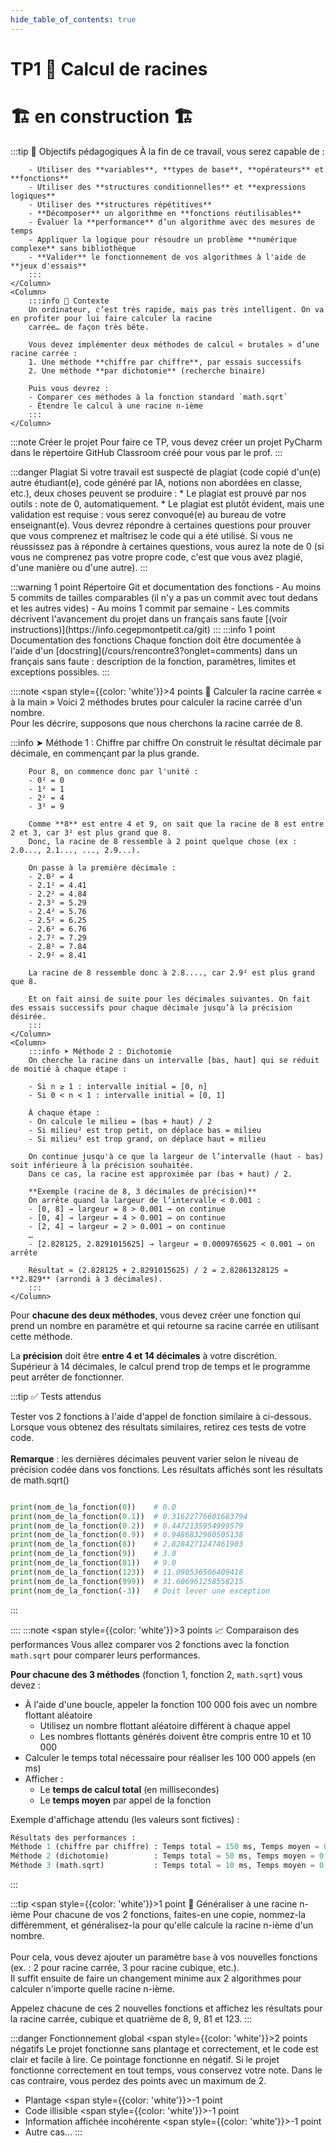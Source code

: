 ```yaml
---
hide_table_of_contents: true
---
```


# TP1 🥕 Calcul de racines

# 🏗️ en construction 🏗

<Row>
    <Column>
        :::tip 🎯 Objectifs pédagogiques
        À la fin de ce travail, vous serez capable de :

        - Utiliser des **variables**, **types de base**, **opérateurs** et **fonctions**
        - Utiliser des **structures conditionnelles** et **expressions logiques**
        - Utiliser des **structures répétitives**
        - **Décomposer** un algorithme en **fonctions réutilisables**
        - Évaluer la **performance** d’un algorithme avec des mesures de temps
        - Appliquer la logique pour résoudre un problème **numérique complexe** sans bibliothèque
        - **Valider** le fonctionnement de vos algorithmes à l'aide de **jeux d'essais**
        :::
    </Column>
    <Column>
        :::info 🧠 Contexte
        Un ordinateur, c’est très rapide, mais pas très intelligent. On va en profiter pour lui faire calculer la racine
        carrée… de façon très bête.

        Vous devez implémenter deux méthodes de calcul « brutales » d’une racine carrée :
        1. Une méthode **chiffre par chiffre**, par essais successifs
        2. Une méthode **par dichotomie** (recherche binaire)

        Puis vous devrez :
        - Comparer ces méthodes à la fonction standard `math.sqrt`
        - Étendre le calcul à une racine n-ième
        :::
    </Column>
</Row>

:::note Créer le projet
Pour faire ce TP, vous devez créer un projet PyCharm dans le répertoire GitHub Classroom créé pour vous par le prof.
:::

:::danger Plagiat
Si votre travail est suspecté de plagiat (code copié d'un(e) autre étudiant(e), code généré par IA, notions non
abordées en classe, etc.), deux choses peuvent se produire :
        * Le plagiat est prouvé par nos outils : note de 0, automatiquement.
        * Le plagiat est plutôt évident, mais une validation est requise : vous serez convoqué(e) au bureau de votre
enseignant(e). Vous devrez répondre à certaines questions pour prouver que vous comprenez et maîtrisez le code
qui a été utilisé. Si vous ne réussissez pas à répondre à certaines questions, vous aurez la note
de 0 (si vous ne comprenez pas votre propre code, c'est que vous avez plagié, d'une manière ou d'une autre).
:::

<Row>
    <Column>
        :::warning <Highlight color="tip"><span style={{color: 'white'}}>1 point</span></Highlight> Répertoire Git et documentation des fonctions
        - Au moins 5 commits de tailles comparables (il n'y a pas un commit avec tout dedans et les autres vides)
        - Au moins 1 commit par semaine
        - Les commits décrivent l'avancement du projet dans un français sans faute [(voir instructions)](https://info.cegepmontpetit.ca/git)
        :::
    </Column>
    <Column>
        :::info <Highlight color="tip"><span style={{color: 'white'}}>1 point</span></Highlight> Documentation des fonctions
        Chaque fonction doit être documentée à l'aide d'un  [docstring](/cours/rencontre3?onglet=comments)  dans un français sans faute : description de la fonction, paramètres, limites et exceptions possibles.
        :::
    </Column>
</Row>

::::note <Highlight color="tip"><span style={{color: 'white'}}>4 points</span></Highlight> 🔧 Calculer la racine carrée « à la main »
Voici 2 méthodes brutes pour calculer la racine carrée d'un nombre.\
Pour les décrire, supposons que nous cherchons la racine carrée de 8.

<Row>
    <Column>
        :::info ➤ Méthode 1 : Chiffre par chiffre
        On construit le résultat décimale par décimale, en commençant par la plus grande.

        Pour 8, on commence donc par l'unité :
        - 0² = 0
        - 1² = 1
        - 2² = 4
        - 3² = 9

        Comme **8** est entre 4 et 9, on sait que la racine de 8 est entre 2 et 3, car 3² est plus grand que 8.
        Donc, la racine de 8 ressemble à 2 point quelque chose (ex : 2.0..., 2.1..., ..., 2.9...). 

        On passe à la première décimale :
        - 2.0² = 4
        - 2.1² = 4.41
        - 2.2² = 4.84
        - 2.3² = 5.29
        - 2.4² = 5.76
        - 2.5² = 6.25
        - 2.6² = 6.76
        - 2.7² = 7.29
        - 2.8² = 7.84
        - 2.9² = 8.41

        La racine de 8 ressemble donc à 2.8...., car 2.9² est plus grand que 8.

        Et on fait ainsi de suite pour les décimales suivantes. On fait des essais successifs pour chaque décimale jusqu’à la précision désirée.
        :::
    </Column>
    <Column>
        :::info ➤ Méthode 2 : Dichotomie
        On cherche la racine dans un intervalle [bas, haut] qui se réduit de moitié à chaque étape :

        - Si n ≥ 1 : intervalle initial = [0, n]
        - Si 0 < n < 1 : intervalle initial = [0, 1]

        À chaque étape :
        - On calcule le milieu = (bas + haut) / 2
        - Si milieu² est trop petit, on déplace bas = milieu
        - Si milieu² est trop grand, on déplace haut = milieu

        On continue jusqu'à ce que la largeur de l’intervalle (haut - bas) soit inférieure à la précision souhaitée.
        Dans ce cas, la racine est approximée par (bas + haut) / 2.

        **Exemple (racine de 8, 3 décimales de précision)**
        On arrête quand la largeur de l’intervalle < 0.001 :
        - [0, 8] → largeur = 8 > 0.001 → on continue
        - [0, 4] → largeur = 4 > 0.001 → on continue
        - [2, 4] → largeur = 2 > 0.001 → on continue
        …
        - [2.828125, 2.8291015625] → largeur = 0.0009765625 < 0.001 → on arrête

        Résultat ≈ (2.828125 + 2.8291015625) / 2 = 2.82861328125 ≈ **2.829** (arrondi à 3 décimales).
        :::
    </Column>
</Row>

Pour **chacune des deux méthodes**, vous devez créer une fonction qui prend un nombre en paramètre et qui retourne sa racine carrée en utilisant cette méthode.

La **précision** doit être **entre 4 et 14 décimales** à votre discrétion.<br />
Supérieur à 14 décimales, le calcul prend trop de temps et le programme peut arrêter de fonctionner.

:::tip ✅ Tests attendus

Tester vos 2 fonctions à l'aide d'appel de fonction similaire à ci-dessous. \
Lorsque vous obtenez des résultats similaires, retirez ces tests de votre code. \
\
**Remarque** : les dernières décimales peuvent varier selon le niveau de précision codée dans vos fonctions. Les résultats affichés sont les résultats de math.sqrt()

```python

print(nom_de_la_fonction(0))    # 0.0
print(nom_de_la_fonction(0.1))  # 0.31622776601683794
print(nom_de_la_fonction(0.2))  # 0.4472135954999579
print(nom_de_la_fonction(0.9))  # 0.9486832980505138
print(nom_de_la_fonction(8))    # 2.8284271247461903
print(nom_de_la_fonction(9))    # 3.0
print(nom_de_la_fonction(81))   # 9.0
print(nom_de_la_fonction(123))  # 11.090536506409418
print(nom_de_la_fonction(999))  # 31.606961258558215
print(nom_de_la_fonction(-3))   # Doit lever une exception
```
:::

::::
:::note <Highlight color="tip"><span style={{color: 'white'}}>3 points</span></Highlight> 📈 Comparaison des performances
Vous allez comparer vos 2 fonctions avec la fonction `math.sqrt` pour comparer leurs performances.

**Pour chacune des 3 méthodes** (fonction 1, fonction 2, `math.sqrt`) vous devez :
- À l'aide d'une boucle, appeler la fonction 100 000 fois avec un nombre flottant aléatoire
    - Utilisez un nombre flottant aléatoire différent à chaque appel
    - Les nombres flottants générés doivent être compris entre 10 et 10 000
- Calculer le temps total nécessaire pour réaliser les 100 000 appels (en ms)
- Afficher :
    - Le **temps de calcul total** (en millisecondes)
    - Le **temps moyen** par appel de la fonction

Exemple d'affichage attendu (les valeurs sont fictives) :
```python
Résultats des performances :
Méthode 1 (chiffre par chiffre) : Temps total = 150 ms, Temps moyen = 0.0015 ms
Méthode 2 (dichotomie)          : Temps total = 50 ms, Temps moyen = 0.0005 ms
Méthode 3 (math.sqrt)           : Temps total = 10 ms, Temps moyen = 0.0001 ms
```
:::

:::tip <Highlight color="tip"><span style={{color: 'white'}}>1 point</span></Highlight> 🌱 Généraliser à une racine n-ième
Pour chacune de vos 2 fonctions, faites-en une copie, nommez-la différemment, et généralisez-la pour qu'elle calcule la
racine n-ième d'un nombre. \
\
Pour cela, vous devez ajouter un paramètre `base` à vos nouvelles fonctions (ex. : 2 pour racine carrée, 3 pour racine cubique, etc.).<br />
Il suffit ensuite de faire un changement minime aux 2 algorithmes pour calculer n'importe quelle racine n-ième.

Appelez chacune de ces 2 nouvelles fonctions et affichez les résultats pour la racine carrée, cubique et
quatrième de 8, 9, 81 et 123.
:::

:::danger Fonctionnement global <Highlight color="danger"><span style={{color: 'white'}}>2 points négatifs</span></Highlight>
Le projet fonctionne sans plantage et correctement, et le code est clair et facile à lire.
Ce pointage fonctionne en négatif.
Si le projet fonctionne correctement en tout temps, vous conservez votre note.
Dans le cas contraire, vous perdez des points avec un maximum de 2.

- Plantage <Highlight color="danger"><span style={{color: 'white'}}>-1 point</span></Highlight>
- Code illisible <Highlight color="danger"><span style={{color: 'white'}}>-1 point</span></Highlight>
- Information affichée incohérente <Highlight color="danger"><span style={{color: 'white'}}>-1 point</span></Highlight>
- Autre cas...
:::


